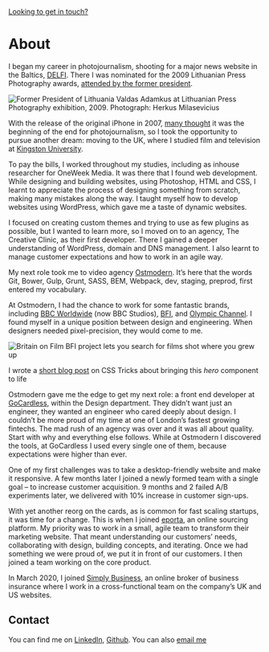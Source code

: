 
<SEO title="About Joseph Markus" />
<Avatar />

[Looking to get in touch?](#contact)

# About

I began my career in photojournalism, shooting for a major news website in the
Baltics, [DELFI](https://www.delfi.lt/). There I was nominated for the 2009
Lithuanian Press Photography awards, [attended by the former
president](http://www.old2.pressphoto.lt/lt/parodos/lsfk2009_adamkus/).

![Former President of Lithuania Valdas Adamkus at Lithuanian Press Photography
exhibition, 2009. Photograph: Herkus
Milasevicius](../images/lithuanian-press-photography-awards-2009.png)

With the release of the original iPhone in 2007, [many
thought](https://www.nytimes.com/2009/08/11/business/media/11photo.html) it was
the beginning of the end for photojournalism, so I took the opportunity to
pursue another dream: moving to the UK, where I studied film and television at
[Kingston University](https://www.kingston.ac.uk/).

To pay the bills, I worked throughout my studies, including as inhouse
researcher for OneWeek Media. It was there that I found web development. While
designing and building websites, using Photoshop, HTML and CSS, I learnt to
appreciate the process of designing something from scratch, making many mistakes
along the way. I taught myself how to develop websites using WordPress, which
gave me a taste of dynamic websites.

I focused on creating custom themes and trying to use as few plugins as
possible, but I wanted to learn more, so I moved on to an agency, The Creative
Clinic, as their first developer. There I gained a deeper understanding of
WordPress, domain and DNS management. I also learnt to manage customer
expectations and how to work in an agile way.

My next role took me to video agency [Ostmodern](https://www.ostmodern.co.uk/).
It’s here that the words Git, Bower, Gulp, Grunt, SASS, BEM, Webpack, dev,
staging, preprod, first entered my vocabulary.

At Ostmodern, I had the chance to work for some fantastic brands, including [BBC
Worldwide](https://player.bbc.com/en) (now BBC Studios),
[BFI](https://player.bfi.org.uk/britain-on-film), and [Olympic
Channel](https://www.olympicchannel.com/). I found myself in a unique position
between design and engineering. When designers needed pixel-precision, they
would come to me.

![Britain on Film BFI project lets you search for films shot where you grew
up](../images/britain-on-film-bfi-player.png)

I wrote a [short blog post](https://css-tricks.com/background-image-shapes/) on
CSS Tricks about bringing this _hero_ component to life

Ostmodern gave me the edge to get my next role: a front end developer at
[GoCardless](https://gocardless.com/), within the Design department. They didn’t
want just an engineer, they wanted an engineer who cared deeply about design. I
couldn’t be more proud of my time at one of London’s fastest growing fintechs.
The mad rush of an agency was over and it was all about quality. Start with why
and everything else follows. While at Ostmodern I discovered the tools, at
GoCardless I used every single one of them, because expectations were higher
than ever.

One of my first challenges was to take a desktop-friendly website and make it
responsive. A few months later I joined a newly formed team with a single goal –
to increase customer acquisition. 9 months and 2 failed A/B experiments later,
we delivered with 10% increase in customer sign-ups.

With yet another reorg on the cards, as is common for fast scaling startups, it
was time for a change. This is when I joined [eporta](https://www.eporta.com/),
an online sourcing platform. My priority was to work in a small, agile team to
transform their marketing website. That meant understanding our customers’
needs, collaborating with design, building concepts, and iterating. Once we had
something we were proud of, we put it in front of our customers. I then joined a
team working on the core product.

In March 2020, I joined [Simply Business](https://www.simplybusiness.co.uk/), an
online broker of business insurance where I work in a cross-functional team on
the company’s UK and US websites.

## Contact

You can find me on
[LinkedIn](https://www.linkedin.com/in/joseph-markus-964a68104/),
[Github](https://github.com/josephmarkus). You can also [email
me](mailto:joseph.markus@outlook.com)
